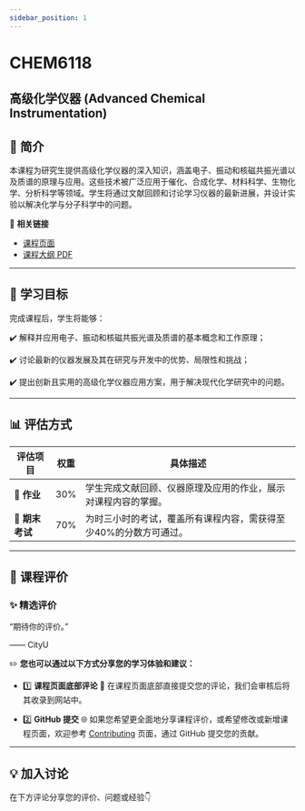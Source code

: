 ```yaml
---
sidebar_position: 1
---
```


# CHEM6118
## 高级化学仪器 (Advanced Chemical Instrumentation)

## **📘 简介**
本课程为研究生提供高级化学仪器的深入知识，涵盖电子、振动和核磁共振光谱以及质谱的原理与应用。这些技术被广泛应用于催化、合成化学、材料科学、生物化学、分析科学等领域。学生将通过文献回顾和讨论学习仪器的最新进展，并设计实验以解决化学与分子科学中的问题。

🔗 **相关链接**
- [课程页面](https://www.cityu.edu.hk/catalogue/pg/202425/course/CHEM6118.htm)
- [课程大纲 PDF](https://www.cityu.edu.hk/catalogue/pg/202425/course/CHEM6118.pdf)

---

## **🎯 学习目标**

完成课程后，学生将能够：

✔️ 解释并应用电子、振动和核磁共振光谱及质谱的基本概念和工作原理；

✔️ 讨论最新的仪器发展及其在研究与开发中的优势、局限性和挑战；

✔️ 提出创新且实用的高级化学仪器应用方案，用于解决现代化学研究中的问题。

---

## **📊 评估方式**

| **评估项目**                 | **权重** | **具体描述**                                                                                       |
|-----------------------------|---------|---------------------------------------------------------------------------------------------------|
| **📂 作业**                  | 30%      | 学生完成文献回顾、仪器原理及应用的作业，展示对课程内容的掌握。                                               |
| **📝 期末考试**              | 70%      | 为时三小时的考试，覆盖所有课程内容，需获得至少40%的分数方可通过。                                           |

---

## **💬 课程评价**

### ✨ **精选评价**
<div className={commentStyles.commentBox}>
    <p className={commentStyles.commentText}>
        “期待你的评价。”
    </p>
    <p className={commentStyles.commentAuthor}>—— CityU</p>
</div>

✏️ **您也可以通过以下方式分享您的学习体验和建议：**

- 1️⃣ **课程页面底部评论**
💬 在课程页面底部直接提交您的评论，我们会审核后将其收录到网站中。

- 2️⃣ **GitHub 提交**
🌐 如果您希望更全面地分享课程评价，或希望修改或新增课程页面，欢迎参考 [Contributing](https://penjc.github.io/CityU/contributing) 页面，通过 GitHub 提交您的贡献。

---

## **💡 加入讨论**

在下方评论分享您的评价、问题或经验👇
<Utterances />